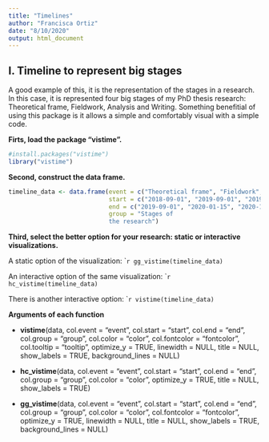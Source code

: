 ```yaml
---
title: "Timelines"
author: "Francisca Ortiz"
date: "8/10/2020"
output: html_document
---
```


## I. Timeline to represent big stages 

A good example of this, it is the representation of the stages in a research. In this case, it is represented four big stages of my PhD thesis research: Theoretical frame, Fieldwork, Analysis and Writing. Something benefitial of using this package is it allows a simple and comfortably visual with a simple code. 

**Firts, load the package "vistime".**
```r
#install.packages("vistime")
library("vistime")
```

**Second, construct the data frame.**
```r
timeline_data <- data.frame(event = c("Theoretical frame", "Fieldwork", "Analysis", "Writing"), 
                            start = c("2018-09-01", "2019-09-01", "2019-12-01", "2020-01-02"), 
                            end = c("2019-09-01", "2020-01-15", "2020-10-01", "2021-09-01"), 
                            group = "Stages of 
                            the research")
```

**Third, select the better option for your research: static or interactive visualizations.**

A static option of the visualization:
````r
gg_vistime(timeline_data) 
```

An interactive option of the same visualization:
````r
hc_vistime(timeline_data)
```

There is another interactive option:
````r
vistime(timeline_data)
```

**Arguments of each function**

- **vistime**(data, col.event = "event", col.start = "start", col.end = "end", col.group = "group", col.color = "color", col.fontcolor = "fontcolor", col.tooltip = "tooltip", optimize_y = TRUE, linewidth = NULL, title = NULL, show_labels = TRUE, background_lines = NULL)

- **hc_vistime**(data, col.event = "event", col.start = "start", col.end = "end", col.group = "group", col.color = "color", optimize_y = TRUE, title = NULL, show_labels = TRUE)

- **gg_vistime**(data, col.event = "event", col.start = "start", col.end = "end", col.group = "group", col.color = "color", col.fontcolor = "fontcolor", optimize_y = TRUE, linewidth = NULL, title = NULL, show_labels = TRUE, background_lines = NULL)




